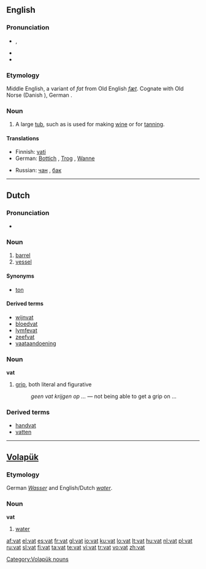 {{also|VAT|vát}}
==English==

===Pronunciation===
* {{IPA|/væt/}}, {{SAMPA|/v{t/}}
* {{audio|en-us-vat.ogg|Audio (US)}}
* {{rhymes|æt}}

===Etymology===
Middle English, a variant of ''fat'' from Old English ''[[fæt]]''. Cognate with Old Norse {{term|fat||luggage, pail|lang=non}} (Danish {{term|fad|lang=da}}), German {{term|Faß}}.

===Noun===
{{en-noun}}

# A large [[tub]], such as is used for making [[wine]] or for [[tanning]].

====Translations====
{{trans-top|A large tub, such as is used for making wine or for tanning}}
* Finnish: [[vati]]
* German: [[Bottich]] {{m}}, [[Trog]] {{m}}, [[Wanne]] {{f}}
{{trans-mid}}
* Russian: [[чан]] {{m}}, [[бак]] {{m}}
{{trans-bottom}}

----

==Dutch==

===Pronunciation===
* {{audio|Nl-vat.ogg|audio}}

===Noun===
{{infl|nl|noun|g=n|plural|vaten}}

# [[barrel]]
# [[vessel]]

====Synonyms====
* [[ton]]

====Derived terms====
* [[wijnvat]]
* [[bloedvat]]
* [[lymfevat]]
* [[zeefvat]]
* [[vaataandoening]]

===Noun===
'''vat''' {{m}}

# [[grip]], both literal and figurative
#: ''geen vat krijgen op ...'' — not being able to get a grip on ...

===Derived terms===
* [[handvat]]
* [[vatten]]

----

==[[Volapük]]==

===Etymology===
German ''[[Wasser]]'' and English/Dutch ''[[water]]''.

===Noun===
'''vat'''

# [[water]]

[[Category:Volapük nouns]]

[[af:vat]]
[[el:vat]]
[[es:vat]]
[[fr:vat]]
[[gl:vat]]
[[io:vat]]
[[ku:vat]]
[[lo:vat]]
[[lt:vat]]
[[hu:vat]]
[[nl:vat]]
[[pl:vat]]
[[ru:vat]]
[[sl:vat]]
[[fi:vat]]
[[ta:vat]]
[[te:vat]]
[[vi:vat]]
[[tr:vat]]
[[vo:vat]]
[[zh:vat]]